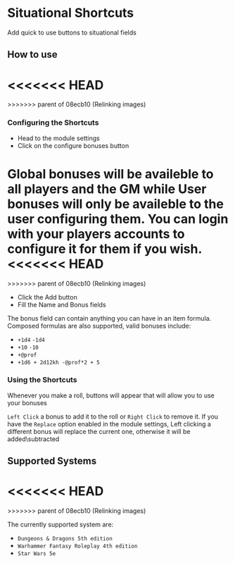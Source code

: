 
# Situational Shortcuts

Add quick to use buttons to situational fields

## How to use

<<<<<<< HEAD
<ImageButBetter src="/public/images/Situational-Shortcuts/Sssettings.png" alt="Module Settings" width={2000} height={2000} className={styles.wikiimage}/>
=======
<ImageButBetter src="/../public/images/Situational-Shortcuts/Sssettings.png" alt="Module Settings" width={2000} height={2000} className={styles.wikiimage}/>
>>>>>>> parent of 08ecb10 (Relinking images)

### Configuring the Shortcuts

- Head to the module settings
- Click on the configure bonuses button

Global bonuses will be availeble to all players and the GM while User
bonuses will only be availeble to the user configuring them. You can
login with your players accounts to configure it for them if you wish.
<<<<<<< HEAD
<ImageButBetter src="/public/images/Situational-Shortcuts/Ssconfigbon.png" alt="Configure Bonuses window" width={2000} height={2000} className={styles.wikiimage}/>
=======
<ImageButBetter src="/../public/images/Situational-Shortcuts/Ssconfigbon.png" alt="Configure Bonuses window" width={2000} height={2000} className={styles.wikiimage}/>
>>>>>>> parent of 08ecb10 (Relinking images)

- Click the Add button
- Fill the Name and Bonus fields

The bonus field can contain anything you can have in an item formula.
Composed formulas are also supported, valid bonuses include:

- `+1d4` `-1d4`
- `+10` `-10`
- `+@prof`
- `+1d6 + 2d12kh -@prof*2 + 5`

### Using the Shortcuts

Whenever you make a roll,
buttons will appear that will allow you to use your bonuses

`Left Click` a bonus to add it to the roll or `Right Click` to remove
it. If you have the `Replace` option enabled in the module settings,
Left clicking a different bonus will replace the current one, otherwise
it will be added\\subtracted

## Supported Systems

<<<<<<< HEAD
<ImageButBetter src="/public/images/Situational-Shortcuts/Ssroll.png" alt="Roll Prompt" width={2000} height={2000} className={styles.wikiimage}/>
=======
<ImageButBetter src="/../public/images/Situational-Shortcuts/Ssroll.png" alt="Roll Prompt" width={2000} height={2000} className={styles.wikiimage}/>
>>>>>>> parent of 08ecb10 (Relinking images)

The currently supported system are:

- `Dungeons & Dragons 5th edition`
- `Warhammer Fantasy Roleplay 4th edition`
- `Star Wars 5e`
